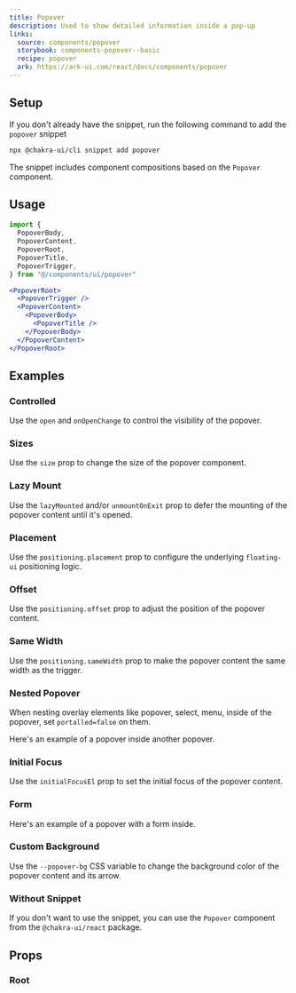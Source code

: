 ```yaml
---
title: Popover
description: Used to show detailed information inside a pop-up
links:
  source: components/popover
  storybook: components-popover--basic
  recipe: popover
  ark: https://ark-ui.com/react/docs/components/popover
---
```


<ExampleTabs name="popover-basic" />

## Setup

If you don't already have the snippet, run the following command to add the
`popover` snippet

```sh
npx @chakra-ui/cli snippet add popover
```

The snippet includes component compositions based on the `Popover` component.

## Usage

```jsx
import {
  PopoverBody,
  PopoverContent,
  PopoverRoot,
  PopoverTitle,
  PopoverTrigger,
} from "@/components/ui/popover"
```

```jsx
<PopoverRoot>
  <PopoverTrigger />
  <PopoverContent>
    <PopoverBody>
      <PopoverTitle />
    </PopoverBody>
  </PopoverContent>
</PopoverRoot>
```

## Examples

### Controlled

Use the `open` and `onOpenChange` to control the visibility of the popover.

<ExampleTabs name="popover-controlled" />

### Sizes

Use the `size` prop to change the size of the popover component.

<ExampleTabs name="popover-with-sizes" />

### Lazy Mount

Use the `lazyMounted` and/or `unmountOnExit` prop to defer the mounting of the
popover content until it's opened.

<ExampleTabs name="popover-lazy-mounted" />

### Placement

Use the `positioning.placement` prop to configure the underlying `floating-ui`
positioning logic.

<ExampleTabs name="popover-with-placement" />

### Offset

Use the `positioning.offset` prop to adjust the position of the popover content.

<ExampleTabs name="popover-with-offset" />

### Same Width

Use the `positioning.sameWidth` prop to make the popover content the same width
as the trigger.

<ExampleTabs name="popover-with-same-width" />

### Nested Popover

When nesting overlay elements like popover, select, menu, inside of the popover,
set `portalled=false` on them.

Here's an example of a popover inside another popover.

<ExampleTabs name="popover-nested" />

### Initial Focus

Use the `initialFocusEl` prop to set the initial focus of the popover content.

<ExampleTabs name="popover-with-initial-focus" />

### Form

Here's an example of a popover with a form inside.

<ExampleTabs name="popover-with-form" />

### Custom Background

Use the `--popover-bg` CSS variable to change the background color of the
popover content and its arrow.

<ExampleTabs name="popover-with-custom-bg" />

### Without Snippet

If you don't want to use the snippet, you can use the `Popover` component from
the `@chakra-ui/react` package.

<ExampleTabs name="popover-without-snippet" />

## Props

### Root

<PropTable component="Popover" part="Root" />
